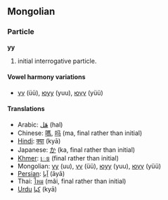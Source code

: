 ==Mongolian==
===Particle===
'''уу'''

# initial interrogative particle.

====Vowel harmony variations====
*[[үү]] (üü), [[юуу]] (yuu), [[юүү]] (yüü)

====Translations====
*Arabic: [[هَل]] (hal)
*Chinese: [[嗎]], [[吗]] (ma, final rather than initial)
*[[Hindi]]: [[क्या]] (kyā)
*Japanese: [[か]] (ka, final rather than initial)
*[[Khmer]]: [[េទ]] (final rather than initial)
*Mongolian: [[уу]] (uu), [[үү]] (üü), [[юуу]] (yuu), [[юүү]] (yüü)
*[[Persian]]: [[آيا]] (āyā)
*Thai: [[ไหม]] (mãi, final rather than initial)
*[[Urdu]] [[كيا]] (kyā)